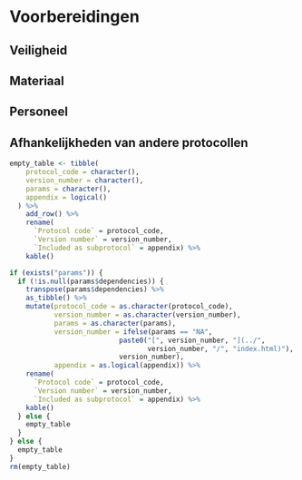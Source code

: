 # Voorbereidingen

## Veiligheid

<!--
vaccinaties, beschermende kledij, waarschuwingen bij gebruikte chemicaliën, wat te doen in nood, ...
-->

## Materiaal

<!--
(Materiaal, labels, data registratie (GPS, tablet, smartphone, ...))
-->

## Personeel

<!--
Welke rollen en waarom? Minimaal aantal personen nodig? Welke kennis en vaardigheden zijn nodig?
-->

## Afhankelijkheden van andere protocollen

<!--
Moet een ander protocol gekend zijn voor dit protocol kan uitgevoerd worden?
The tabel hieronder zal automatisch ingevuld worden op basis van informatie
in de yaml sectie van het index.Rmd bestand
-->


```r
empty_table <- tibble(
    protocol_code = character(),
    version_number = character(),
    params = character(),
    appendix = logical()
  ) %>%
    add_row() %>%
    rename(
      `Protocol code` = protocol_code,
      `Version number` = version_number,
      `Included as subprotocol` = appendix) %>%
    kable()

if (exists("params")) {
  if (!is.null(params$dependencies)) {
    transpose(params$dependencies) %>%
    as_tibble() %>%
    mutate(protocol_code = as.character(protocol_code),
           version_number = as.character(version_number),
           params = as.character(params),
           version_number = ifelse(params == "NA",
                           paste0("[", version_number, "](../",
                                  version_number, "/", "index.html)"),
                           version_number),
           appendix = as.logical(appendix)) %>%
    rename(
      `Protocol code` = protocol_code,
      `Version number` = version_number,
      `Included as subprotocol` = appendix) %>%
    kable()
  } else {
    empty_table
  }
} else {
  empty_table
}
rm(empty_table)
```
